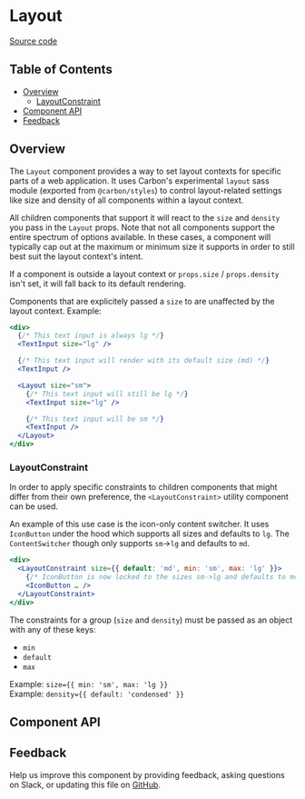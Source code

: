 
# Layout

[Source code](https://github.com/carbon-design-system/carbon/tree/main/packages/react/src/components/Layout)

<!-- START doctoc generated TOC please keep comment here to allow auto update -->
<!-- DON'T EDIT THIS SECTION, INSTEAD RE-RUN doctoc TO UPDATE -->
## Table of Contents

- [Overview](#overview)
  - [LayoutConstraint](#layoutconstraint)
- [Component API](#component-api)
- [Feedback](#feedback)

<!-- END doctoc generated TOC please keep comment here to allow auto update -->

## Overview

The `Layout` component provides a way to set layout contexts for specific parts of a web application. It uses Carbon's experimental `layout` sass module (exported from `@carbon/styles`) to control layout-related settings like size and density of all components within a layout context.

All children components that support it will react to the `size` and `density` you pass in the `Layout` props. Note that not all components support the entire spectrum of options available. In these cases, a component will typically cap out at the maximum or minimum size it supports in order to still best suit the layout context's intent.

If a component is outside a layout context or `props.size` / `props.density` isn't set, it will fall back to its default rendering.

Components that are explicitely passed a `size` to are unaffected by the layout context. Example:

```jsx
<div>
  {/* This text input is always lg */}
  <TextInput size="lg" />

  {/* This text input will render with its default size (md) */}
  <TextInput />

  <Layout size="sm">
    {/* This text input will still be lg */}
    <TextInput size="lg" />

    {/* This text input will be sm */}
    <TextInput />
  </Layout>
</div>
```

### LayoutConstraint

In order to apply specific constraints to children components that might differ from their own preference, the `<LayoutConstraint>` utility component can be used.

An example of this use case is the icon-only content switcher. It uses `IconButton` under the hood which supports all sizes and defaults to `lg`. The `ContentSwitcher` though only supports `sm`->`lg` and defaults to `md`.

```jsx
<div>
  <LayoutConstraint size={{ default: 'md', min: 'sm', max: 'lg' }}>
    {/* IconButton is now locked to the sizes sm->lg and defaults to md */}
    <IconButton … />
  </LayoutConstraint>
</div>
```

The constraints for a group (`size` and `density`) must be passed as an object with any of these keys:
- `min`
- `default`
- `max`

Example: `size={{ min: 'sm', max: 'lg }}`<br />
Example: `density={{ default: 'condensed' }}`

## Component API

<ArgsTable />

## Feedback

Help us improve this component by providing feedback, asking questions on Slack,
or updating this file on
[GitHub](https://github.com/carbon-design-system/carbon/edit/main/packages/react/src/components/Layout/Layout.mdx).
